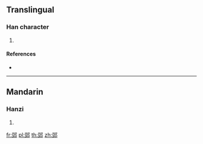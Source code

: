 {{character info/new}}
==Translingual==

===Han character===
{{Han char|rn=163|rad=邑|as=07|sn=10|four=17127|canj=MTNL,XMTNL}}

# {{defn|Han|sort=邑07}}

====References====
* {{Han ref|kx=1271.180|dkj=39412|dj=1770.130|hdz=63772.070|uh=90D6|ud=37078|bh=D3F2|bd=54258}}

----

==Mandarin==

===Hanzi===
{{cmn-hanzi|pin=[[dōu]] ([[dou1]])|wg=tou<sup>1</sup>}}

# {{defn|lang=cmn|sort=邑07}}

[[fr:郖]]
[[pl:郖]]
[[th:郖]]
[[zh:郖]]